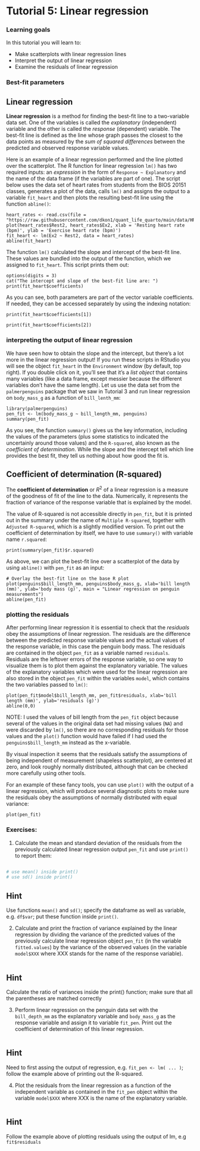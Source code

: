 # Tutorial 5: Linear regression {.unnumbered}

### Learning goals

In this tutorial you will learn to:

-   Make scatterplots with linear regression lines
-   Interpret the output of linear regression
-   Examine the residuals of linear regression

### Best-fit parameters

::: callout-tip
## Linear regression

**Linear regression** is a method for finding the best-fit line to a two-variable data set. One of the variables is called the *explanatory* (independent) variable and the other is called the *response* (dependent) variable. The best-fit line is defined as the line whose graph passes the closest to the data points as measured by the *sum of squared differences* between the predicted and observed response variable values.
:::

Here is an example of a linear regression performed and the line plotted over the scatterplot. The R function for linear regression `lm()` has two required inputs: an *expression* in the form of `Response ~ Explanatory` and the name of the data frame (if the variables are part of one). The script below uses the data set of heart rates from students from the BIOS 20151 classes, generates a plot of the data, calls `lm()` and assigns the output to a variable `fit_heart` and then plots the resulting best-fit line using the function `abline()`:

```webr-r
heart_rates <- read.csv(file = "https://raw.githubusercontent.com/dkon1/quant_life_quarto/main/data/HR_data_combined.csv")
plot(heart_rates$Rest2, heart_rates$Ex2, xlab = 'Resting heart rate (bpm)', ylab = 'Exercise heart rate (bpm)')
fit_heart <- lm(Ex2 ~ Rest2, data = heart_rates)
abline(fit_heart)
```

The function `lm()` calculated the slope and intercept of the best-fit line. These values are bundled into the output of the function, which we assigned to `fit_heart`. This script prints them out:

```webr-r
options(digits = 3)
cat("The intercept and slope of the best-fit line are: ")
print(fit_heart$coefficients)
```

As you can see, both parameters are part of the vector variable coefficients. If needed, they can be accessed separately by using the indexing notation:

```webr-r

print(fit_heart$coefficients[1])

print(fit_heart$coefficients[2])

```

### interpreting the output of linear regression

We have seen how to obtain the slope and the intercept, but there's a lot more in the linear regression output! If you run these scripts in RStudio you will see the object `fit_heart` in the `Environment` window (by default, top right). If you double click on it, you'll see that it's a *list object* that contains many variables (like a data frame, except messier because the different variables don't have the same length). Let us use the data set from the `palmerpenguins` package that we saw in Tutorial 3 and run linear regression on `body_mass_g` as a function of `bill_lenth_mm`:

```webr-r
library(palmerpenguins)
pen_fit <- lm(body_mass_g ~ bill_length_mm, penguins)
summary(pen_fit)
```

As you see, the function `summary()` gives us the key information, including the values of the parameters (plus some statistics to indicated the uncertainly around those values) and the `R-squared`, also known as the *coefficient of determination*. While the slope and the intercept tell which line provides the best fit, they tell us nothing about how good the fit is.

::: callout-tip
## Coefficient of determination (R-squared)

The **coefficient of determination** or $R^2$ of a linear regression is a measure of the goodness of fit of the line to the data. Numerically, it represents the fraction of variance of the response variable that is explained by the model.
:::

The value of R-squared is not accessible directly in `pen_fit`, but it is printed out in the summary under the name of `Multiple R-squared`, together with `Adjusted R-squared`, which is a slightly modified version. To print out the coefficient of determination by itself, we have to use `summary()` with variable name `r.squared`:

```webr-r
print(summary(pen_fit)$r.squared)
```

As above, we can plot the best-fit line over a scatterplot of the data by using `abline()` with `pen_fit` as an input:

```webr-r
# Overlay the best-fit line on the base R plot
plot(penguins$bill_length_mm, penguins$body_mass_g, xlab='bill length (mm)', ylab='body mass (g)', main = "Linear regression on penguin measurements")
abline(pen_fit)
```

### plotting the residuals

After performing linear regression it is essential to check that the *residuals* obey the assumptions of linear regression. The residuals are the difference between the predicted response variable values and the actual values of the response variable, in this case the penguin body mass. The residuals are contained in the object `pen_fit` as a variable named `residuals`. Residuals are the leftover errors of the response variable, so one way to visualize them is to plot them against the explanatory variable. The values of the explanatory variables which were used for the linear regression are also stored in the object `pen_fit` within the variables `model`, which contains the two variables passed to `lm()`:

```webr-r
plot(pen_fit$model$bill_length_mm, pen_fit$residuals, xlab='bill length (mm)', ylab='residuals (g)')
abline(0,0)
```

NOTE: I used the values of bill length from the `pen_fit` object because several of the values in the original data set had missing values (`NA`) and were discarded by `lm()`, so there are no corresponding residuals for those values and the `plot()` function would have failed if I had used the `penguins$bill_length_mm` instead as the x-variable.

By visual inspection it seems that the residuals satisfy the assumptions of being independent of measurement (shapeless scatterplot), are centered at zero, and look roughly normally distributed, although that can be checked more carefully using other tools.

For an example of these fancy tools, you can use `plot()` with the output of a linear regression, which will produce several diagnostic plots to make sure the residuals obey the assumptions of normally distributed with equal variance:

```webr-r
plot(pen_fit)
```

### Exercises:

1.  Calculate the mean and standard deviation of the residuals from the previously calculated linear regression output `pen_fit` and use `print()` to report them:

```webr-r

```

```r
# use mean() inside print() 
# use sd() inside print() 
```

::: {.callout-caution collapse="true"}
## Hint

Use functions `mean()` and `sd()`; specify the dataframe as well as variable, e.g. `df$var`; put these function inside `print()`.
:::

2.  Calculate and print the fraction of variance explained by the linear regression by dividing the variance of the predicted values of the previously calculate linear regression object `pen_fit` (in the variable `fitted.values`) by the variance of the observed values (in the variable `model$XXX` where XXX stands for the name of the response variable).

```webr-r

```

::: {.callout-caution collapse="true"}
## Hint

Calculate the ratio of variances inside the print() function; make sure that all the parentheses are matched correctly
:::

3.  Perform linear regression on the penguin data set with the `bill_depth_mm` as the explanatory variable and `body_mass_g` as the response variable and assign it to variable `fit_pen`. Print out the coefficient of determination of this linear regression.

```webr-r

```

::: {.callout-caution collapse="true"}
## Hint

Need to first assing the output of regression, e.g. `fit_pen <- lm( ... )`; follow the example above of printing out the R-squared.
:::

4.  Plot the residuals from the linear regression as a function of the independent variable as contained in the `fit_pen` object within the variable `model$XXX` where XXX is the name of the explanatory variable.

```webr-r

```

::: {.callout-caution collapse="true"}
## Hint

Follow the example above of plotting residuals using the output of lm, e.g `fit$residuals`
:::
